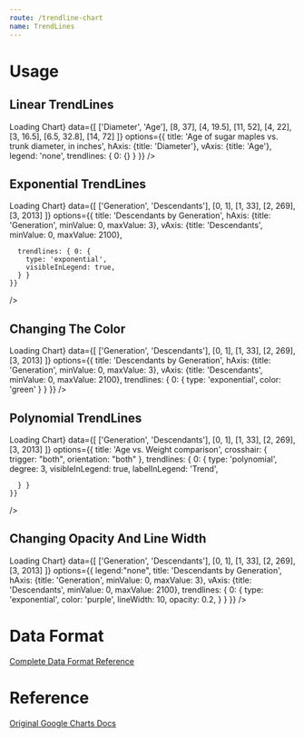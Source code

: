```yaml
---
route: /trendline-chart
name: TrendLines
---
```




# Usage

## Linear TrendLines 

<Playground>
  <Chart 
    width={"500px"}
    height={"300px"}
    chartType="ScatterChart"
    loader={<div>Loading Chart</div>}
    data={[
      ['Diameter', 'Age'],
      [8, 37], [4, 19.5], [11, 52], [4, 22], [3, 16.5], [6.5, 32.8], [14, 72]
    ]}
    options={{
      title: 'Age of sugar maples vs. trunk diameter, in inches',
      hAxis: {title: 'Diameter'},
      vAxis: {title: 'Age'},
      legend: 'none',
      trendlines: { 0: {} }
    }}
  />
</Playground>

## Exponential TrendLines

<Playground>
  <Chart 
    width={"500px"}
    height={"300px"}
    chartType="ScatterChart"
    loader={<div>Loading Chart</div>}
    data={[
      ['Generation', 'Descendants'],
      [0, 1], [1, 33], [2, 269], [3, 2013]
    ]}
    options={{
      title: 'Descendants by Generation',
      hAxis: {title: 'Generation', minValue: 0, maxValue: 3},
      vAxis: {title: 'Descendants', minValue: 0, maxValue: 2100},
      
      trendlines: { 0: {
        type: 'exponential',
        visibleInLegend: true,
      } }
    }}
  />
</Playground>

## Changing The Color

<Playground>
  <Chart 
    width={"500px"}
    height={"300px"}
    chartType="ScatterChart"
    loader={<div>Loading Chart</div>}
    data={[
      ['Generation', 'Descendants'],
      [0, 1], [1, 33], [2, 269], [3, 2013]
    ]}
    options={{
      title: 'Descendants by Generation',
      hAxis: {title: 'Generation', minValue: 0, maxValue: 3},
      vAxis: {title: 'Descendants', minValue: 0, maxValue: 2100},
      trendlines: { 0: {
        type: 'exponential',
        color: 'green'
      } }
    }}
  />
</Playground>

## Polynomial TrendLines

<Playground>
  <Chart 
    width={"500px"}
    height={"300px"}
    chartType="ScatterChart"
    loader={<div>Loading Chart</div>}
    data={[
      ['Generation', 'Descendants'],
      [0, 1], [1, 33], [2, 269], [3, 2013]
    ]}
    options={{
      title: 'Age vs. Weight comparison',
      crosshair: { trigger: "both", orientation: "both" },
      trendlines: { 0: {
        type: 'polynomial',
        degree: 3,
        visibleInLegend: true,
        labelInLegend: 'Trend',

      } }
    }}
  />
</Playground>


## Changing Opacity And Line Width

<Playground>
  <Chart 
    width={"500px"}
    height={"300px"}
    chartType="ScatterChart"
    loader={<div>Loading Chart</div>}
    data={[
      ['Generation', 'Descendants'],
      [0, 1], [1, 33], [2, 269], [3, 2013]
    ]}
    options={{
      legend:"none",
      title: 'Descendants by Generation',
      hAxis: {title: 'Generation', minValue: 0, maxValue: 3},
      vAxis: {title: 'Descendants', minValue: 0, maxValue: 2100},
      trendlines: { 0: {
        type: 'exponential',
        color: 'purple',
        lineWidth: 10,
        opacity: 0.2,
      } }
    }}
  />
</Playground>


# Data Format

[Complete Data Format Reference](https://developers.google.com/chart/interactive/docs/gallery/trendlines#data-format)

# Reference 

[Original Google Charts Docs](https://developers.google.com/chart/interactive/docs/gallery/trendlines)
